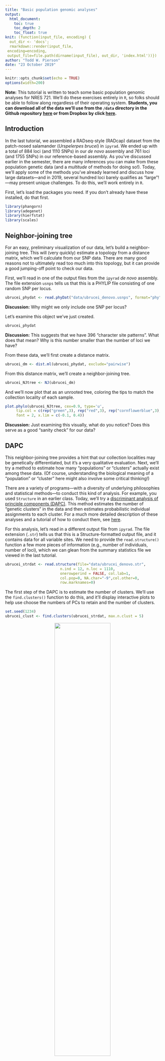 ```yaml
---
title: "Basic population genomic analyses"
output: 
  html_document:
    toc: true
    toc_depth: 2
    toc_float: true
knit: (function(input_file, encoding) {
  out_dir <- 'docs';
  rmarkdown::render(input_file,
 encoding=encoding,
 output_file=file.path(dirname(input_file), out_dir, 'index.html'))})
author: "Todd W. Pierson"
date: "23 October 2019"
---
```


<style>
pre code, pre, code {
  white-space: pre !important;
  overflow-x: scroll !important;
  word-break: keep-all !important;
  word-wrap: initial !important;
}
</style>

```r
knitr::opts_chunk$set(echo = TRUE)
options(width=200)
```

<div class="alert alert-danger">
  <strong>Note:</strong> This tutorial is written to teach some basic population genomic analyses for NRES 721. We'll do these exercises entirely in `R`, so folks should be able to follow along regardless of their operating system. **Students, you can download all of the data we'll use from the `/data` directory in the Github repository [here](https://github.com/twpierson/nres721_popgen_phylo) or from Dropbox by click [here](https://www.dropbox.com/sh/06bz7nv0fd4fnsb/AAAExaLKoJk2xqna9_mDtj4Fa?dl=1).**
</div>

## Introduction
In the last tutorial, we assembled a RADseq-style (RADcap) dataset from the patch-nosed salamander (*Urspelerpes brucei*) in `ipyrad`. We ended up with a total of 884 loci (and 1110 SNPs) in our *de novo* assembly and 761 loci (and 1755 SNPs) in our reference-based assembly. As you've discussed earlier in the semester, there are many inferences you can make from these population genetic data (and a *multitude* of methods for doing so!). Today, we'll apply some of the methods you've already learned and discuss how large datasets—and in 2019, several hundred loci barely qualifies as "large"!—may present unique challenges. To do this, we'll work entirely in `R`.

First, let's load the packages you need. If you don't already have these installed, do that first.
```r
library(phangorn)
library(adegenet)
library(hierfstat)
library(scales)
```

## Neighbor-joining tree

For an easy, preliminary visualization of our data, let's build a neighbor-joining tree. This will (very quickly) estimate a topology from a distance matrix, which we'll calculate from our SNP data. There are many good reasons not to ultimately read too much into this topology, but it can provide a good jumping-off point to check our data.

First, we'll read in one of the output files from the `ipyrad` *de novo* assembly. The file extension `usnps` tells us that this is a PHYLIP file consisting of one random SNP per locus.

```r
ubrucei_phydat <- read.phyDat("data/ubrucei_denovo.usnps", format="phy", type="DNA")
```

<div class="alert alert-info">
  <strong>Discussion:</strong> Why might we only include one SNP per locus?
</div>

Let's examine this object we've just created.
```r
ubrucei_phydat
```

<div class="alert alert-info">
  <strong>Discussion:</strong> This suggests that we have 396 "character site patterns". What does that mean? Why is this number smaller than the number of loci we have?
</div>

From these data, we'll first create a distance matrix.
```r
ubrucei_dm <- dist.ml(ubrucei_phydat, exclude="pairwise")
```

From this distance matrix, we'll create a neighbor-joining tree.
```r
ubrucei_NJtree <- NJ(ubrucei_dm)
```

And we'll now plot that as an unrooted tree, coloring the tips to match the collection locality of each sample. 
```r
plot.phylo(ubrucei_NJtree, cex=0.9, type='u',
     tip.col = c(rep("green",3), rep("red",3), rep("cornflowerblue",3), rep("purple",3)),
     font = 2, x.lim = c(-0.1, 0.4))
```

<div class="alert alert-info">
  <strong>Discussion:</strong> Just examining this visually, what do you notice? Does this serve as a good "sanity check" for our data?
</div>


## DAPC
This neighbor-joining tree provides a hint that our collection localities may be genetically differentiated, but it's a very qualitative evaluation. Next, we'll try a method to estimate how many "populations" or "clusters" actually exist among these data. (Of course, understanding the biological meaning of a "population" or "cluster" here might also involve some critical thinking!)

There are a variety of programs—with a diversity of underlying philosophies and statistical methods—to conduct this kind of analysis. For example, you used `Structure` in an earlier class. Today, we'll try a [discriminant analysis of principle components (DAPC)](https://bmcgenet.biomedcentral.com/articles/10.1186/1471-2156-11-94_). This method estimates the number of "genetic clusters" in the data and then estimates probabilistic individual assignments to each cluster. For a much more detailed description of these analyses and a tutorial of how to conduct them, see [here](http://adegenet.r-forge.r-project.org/files/tutorial-dapc.pdf).

For this analysis, let's read in a different output file from `ipyrad`. The file extension (`.str`) tells us that this is a Structure-formatted output file, and it contains data for all variable sites. We need to provide the `read.structure()` function a few more pieces of information (e.g., number of individuals, number of loci), which we can glean from the summary statistics file we viewed in the last tutorial.

```r
ubrucei_strdat <- read.structure(file="data/ubrucei_denovo.str",
                         n.ind = 12, n.loc = 1110,
                         onerowperind = FALSE, col.lab=1,
                         col.pop=0, NA.char="-9",col.other=0,
                         row.marknames=0)
```

The first step of the DAPC is to estimate the number of clusters. We'll use the `find.clusters()` function to do this, and it'll display interactive plots to help use choose the numbers of PCs to retain and the number of clusters.

```r
set.seed(1234)
ubrucei_clust <- find.clusters(ubrucei_strdat, max.n.clust = 5)
```

<center>![](figs/PC_Plot.jpeg){ width=60% }</center>

This plot shows the cumulative variance explained by including progressively more principal components. It looks like there's really no plateau of cumulative variance, so we can retain all 11 PCs. Enter "11" into the prompt.

<center>![](figs/clust_Plot.jpeg){ width=60% }</center>

This plot helps us evaluate how many "clusters" best represent our data; here, we're looking for when the BIC value is minimized (or stops decreasing dramatically). The BIC value continues to drop through *k* = 4, but then levels off. Go ahead and enter "4" into the prompt. (Note: This can be a rather subjective evaluation, and in practice, it's useful to evaluate more than one value of *k*. Here, our judgment is also biased by the fact that we know these samples came from four different collection localites!)

That allowed us to interactively choose these parameters, but now that we know which we want to use, we could run the `find.clusters()` function again with these parameter values included. We'll also [set the seed](https://www.rdocumentation.org/packages/simEd/versions/1.0.3/topics/set.seed) to make sure this example is reproducible among all of us.

```r
set.seed(1234)
ubrucei_clust <- find.clusters(ubrucei_strdat, n.pca = 11, n.clust = 4)
```

Now, we'll conduct the discriminant analysis. Because we have a small number of PCs and clusters, we'll retain all of them here (i.e., enter "11" for `n.pca` and "4" for `n.da`).
```r
set.seed(1234)
ubrucei_dapc <- dapc(ubrucei_strdat, ubrucei_clust$grp, n.pca = 10, n.da = 3)
```

We can glean lots of interesting information from this analysis. Perhaps the most important result for us is in the "posterior group assignments". We can plot these results in a Structure-like barplot.
```r
par(xpd = TRUE)
compoplot(ubrucei_dapc, xlab="individuals", 
          col = c("red","cornflowerblue","green","purple"), legend = FALSE,
          show.lab = TRUE)
legend(3.1, 1.1, legend=paste("Cluster", 1:4), fill=c("red","cornflowerblue","green","purple"), ncol = 4, cex = 0.7)
```

<div class="alert alert-info">
  <strong>Discussion:</strong> What do these results suggest to you?
</div>

## Diversity, differentiation, and more

This analysis provides some evidence of differentiation between populations of *Urspelerpes* at these different collection localities. But how different are they? And how genetically diverse are they? **Note: because we have such small sample sizes here, we should interpret all of these results with caution!**

Let's calculate some common summary statistics to characterize genetic diversity within and among these clusters. First, we can calculate pairwise F~st~ between each cluster. To do that, we need to assign "populations" to our samples; we can use the cluster assignments from our DAPC. Remember that these numbers aren't in the same order as the collection localities (e.g., here, the first collection locality is "cluster 3").

```r
ubrucei_strdat$pop <- ubrucei_dapc$grp
(matFst <- pairwise.fst(ubrucei_strdat,res.type="matrix"))
```

<div class="alert alert-info">
  <strong>Discussion:</strong> Are these results consistent with our visualization in the neighbor-joining tree?
</div>

Now, let's calculate some basic measures of genetic diversity. Let's use the within-population gene diversity (i.e., H~s~) and observed heterozygosity (H~o~) to get a glimpse of this. We can use the `basic.stats()` function in the `hierfstat` package.

```r
ubrucei_stats <- basic.stats(ubrucei_strdat, diploid=TRUE, digits=3)
```

We can plot H~s~ for each population. 
```r
par(mfrow=c(1,4))
hist(ubrucei_stats$Hs[,1], col = "red", main = "cluster 1", 
     ylab = "# SNPs", xlab = "gene diversity", ylim = c(0,1000))
text(x = 0.6, y = 600, labels = paste("mean =", round(mean(ubrucei_stats$Hs[,1], na.rm = TRUE), 2)))
hist(ubrucei_stats$Hs[,2], col = "cornflowerblue", main = "cluster 2", 
     ylab = "# SNPs", xlab = "gene diversity", ylim = c(0,1000))
text(x = 0.6, y = 600, labels = paste("mean =", round(mean(ubrucei_stats$Hs[,2], na.rm = TRUE), 2)))
hist(ubrucei_stats$Hs[,3], col = "green", main = "cluster 3", 
     ylab = "# SNPs", xlab = "gene diversity", ylim = c(0,1000))
text(x = 0.6, y = 600, labels = paste("mean =", round(mean(ubrucei_stats$Hs[,3], na.rm = TRUE), 2)))
hist(ubrucei_stats$Hs[,4], col = "purple", main = "cluster 4", 
     ylab = "# SNPs", xlab = "gene diversity", ylim = c(0,1000))
text(x = 0.6, y = 600, labels = paste("mean =", round(mean(ubrucei_stats$Hs[,4], na.rm = TRUE), 2)))
```

... and H~o~ for each population.
```r
par(mfrow=c(1,4))
hist(ubrucei_stats$Ho[,1], col = "red", main = "cluster 1", 
     ylab = "# SNPs", xlab = "observed heterozygosity", ylim = c(0,1000))
text(x = 0.6, y = 600, labels = paste("mean =", round(mean(ubrucei_stats$Ho[,1], na.rm = TRUE), 2)))
hist(ubrucei_stats$Ho[,2], col = "cornflowerblue", main = "cluster 2", 
     ylab = "# SNPs", xlab = "observed heterozygosity", ylim = c(0,1000))
text(x = 0.6, y = 600, labels = paste("mean =", round(mean(ubrucei_stats$Ho[,2], na.rm = TRUE), 2)))
hist(ubrucei_stats$Ho[,3], col = "green", main = "cluster 3", 
     ylab = "# SNPs", xlab = "observed heterozygosity", ylim = c(0,1000))
text(x = 0.6, y = 600, labels = paste("mean =", round(mean(ubrucei_stats$Ho[,3], na.rm = TRUE), 2)))
hist(ubrucei_stats$Ho[,4], col = "purple", main = "cluster 4", 
     ylab = "# SNPs", xlab = "observed heterozygosity", ylim = c(0,1000))
text(x = 0.6, y = 600, labels = paste("mean =", round(mean(ubrucei_stats$Ho[,4], na.rm = TRUE), 2)))
```

<div class="alert alert-info">
  <strong>Discussion:</strong> What patterns do you detect here?
</div>

## Isolation-by-distance
We may wonder whether the apparent differention between sampling localities can be explained by geographic distance. We can test for isolation-by-distance using a Mantel test. Because this is a rare, sensitive species, we won't use real coordinates, but I'll (generally) preserve the spatial relationship between sites and center them over [Sanford Stadium (go Dawgs!)](https://goo.gl/maps/9FsrhfEz9wj9ULPU9). Below are our artificial coordinates; note that for all samples within a site, the coordinates are the same.

```r
coords <- rbind(c(33.949966,-83.374063), c(33.949966,-83.374063), c(33.949966,-83.374063),
                c(33.944970, -83.373114), c(33.944970, -83.373114), c(33.944970, -83.373114),
                c(33.950171, -83.373929), c(33.950171, -83.373929), c(33.950171, -83.373929),
                c(33.949900, -83.372304), c(33.949900, -83.372304), c(33.949900, -83.372304))
```

Here's a quick visualization of their positions to orient ourselves:
```r
plot(coords[,2],coords[,1], xlim = c(min(coords[,2])-0.0005, max(coords[,2]+0.0005)), 
     ylim = c(min(coords[,1])-0.00025, max(coords[,1]+0.00025)), pch = 19, cex = 2,
     col = c(rep("green",3), rep("red",3), rep("cornflowerblue",3), rep("purple",3)),
     xlab = "longitude", ylab = "latitude")
#text(x=coords[c(1,4,7,10),2], y = coords[c(1,4,7,10),1], col = "white", labels = c(1,2,3,4))
```

Let's use the function `mantel.randtest` to conduct a Mantel test. We can examine the results of the test through the returned object (`mtest`) or visually by plotting them.
```r
(mtest <- mantel.randtest(dist(ubrucei_strdat), dist(coords)))
plot(mtest, nclass = 50)
```

<div class="alert alert-info">
  <strong>Discussion:</strong> What do these results mean? Does this make sense?
</div>

We can visualize the relationship between geographic distance and genetic distance by plotting these two variables.
```r
plot(dist(coords),dist(ubrucei_strdat), pch = 19, col = alpha("black",0.3),
     xlab = "geographic distance", ylab = "genetic distance")

```

## Optional exercise
Now that we've completed these analyses using our *de novo* assembly, repeat them using the reference-based assembly.

<div class="alert alert-info">
  <strong>Discussion:</strong> Do these results differ meaningfully?
</div>

Next week, we'll examine what additional information we can learn when we have a reference genome available.